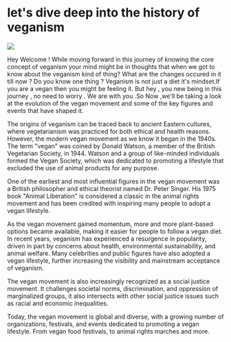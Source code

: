 # let's dive deep into the history of veganism

![](./img_02.jpg) 

Hey Welcome ! While moving forward in this journey of knowing the core concept of veganism your mind might be in thoughts that when we got to know about the veganism kind of thing? What are the changes occured in it till now ? Do you know one thing ? Veganism is not just a diet it's mindset.If you are a vegan then you might be feeling it. But hey , you new being in this journey , no need to worry . We are with you .So Now ,we'll be taking a look at the evolution of the vegan movement and some of the key figures and events that have shaped it.

The origins of veganism can be traced back to ancient Eastern cultures, where vegetarianism was practiced for both ethical and health reasons. However, the modern vegan movement as we know it began in the 1940s. The term "vegan" was coined by Donald Watson, a member of the British Vegetarian Society, in 1944. Watson and a group of like-minded individuals formed the Vegan Society, which was dedicated to promoting a lifestyle that excluded the use of animal products for any purpose.

One of the earliest and most influential figures in the vegan movement was a British philosopher and ethical theorist named Dr. Peter Singer. His 1975 book "Animal Liberation" is considered a classic in the animal rights movement and has been credited with inspiring many people to adopt a vegan lifestyle.

As the vegan movement gained momentum, more and more plant-based options became available, making it easier for people to follow a vegan diet. In recent years, veganism has experienced a resurgence in popularity, driven in part by concerns about health, environmental sustainability, and animal welfare. Many celebrities and public figures have also adopted a vegan lifestyle, further increasing the visibility and mainstream acceptance of veganism.

The vegan movement is also increasingly recognized as a social justice movement. It challenges societal norms, discrimination, and oppression of marginalized groups, it also intersects with other social justice issues such as racial and economic inequalities.

Today, the vegan movement is global and diverse, with a growing number of organizations, festivals, and events dedicated to promoting a vegan lifestyle. From vegan food festivals, to animal rights marches and more.



